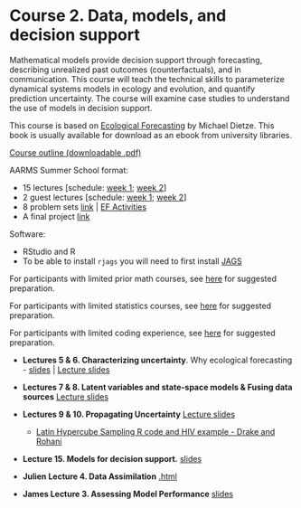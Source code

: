 # Course 2. Data, models, and decision support {#course2 .unnumbered}

Mathematical models provide decision support through forecasting, describing unrealized past outcomes (counterfactuals), and in communication. This course will teach the technical skills to parameterize dynamical systems models in ecology and evolution, and quantify prediction uncertainty. The course will examine case studies to understand the use of models in decision support.

This course is based on [Ecological Forecasting](https://press.princeton.edu/books/hardcover/9780691160573/ecological-forecasting) by Michael Dietze. This book is usually available for download as an ebook from university libraries.

[Course outline (downloadable .pdf)](https://github.com/ahurford/aarms-summer-school/blob/main/syllabi/STAT%206751%20Data%2C%20models%2C%20and%20decision%20support%20v2.pdf)


AARMS Summer School format:

- 15 lectures [schedule: [week 1](#week1); [week 2](#week2)]
- 2 guest lectures [schedule: [week 1](#week1); [week 2](#week2)]
- 8 problem sets [link](#efprobs) | [EF Activities](https://github.com/EcoForecast/EF_Activities)
- A final project [link](#projects)

Software:

- RStudio and R
- To be able to install `rjags` you will need to first install [JAGS](http://mcmc-jags.sourceforge.net/)

For participants with limited prior math courses, see [here](#prep) for suggested preparation.

For participants with limited statistics courses, see [here](#prepstats) for suggested preparation.

For participants with limited coding experience, see [here](#prepcoding) for suggested preparation.

- **Lectures 5 & 6. Characterizing uncertainty**. Why ecological forecasting -  [slides](https://github.com/ahurford/aarms-summer-school/blob/main/amy-lectures/Ecological_forecasting.pdf) | [Lecture slides](https://github.com/ahurford/aarms-summer-school/blob/main/amy-lectures/Characterizing_Uncertainty.pdf)

- **Lectures 7 & 8. Latent variables and state-space models & Fusing data sources** [Lecture slides](https://github.com/ahurford/aarms-summer-school/blob/main/amy-lectures/State_Space_Models.pdf)

- **Lectures 9 & 10. Propagating Uncertainty** [Lecture slides](https://github.com/ahurford/aarms-summer-school/blob/main/amy-lectures/Propagating_Uncertainty.pdf)
    + [Latin Hypercube Sampling R code and HIV example - Drake and Rohani](https://daphnia.ecology.uga.edu/drakelab/wp-content/uploads/2014/07/sensitivity.pdf)

- **Lecture 15. Models for decision support.** [slides](https://github.com/ahurford/aarms-summer-school/blob/main/amy-lectures/Decision_Support.pdf)

- **Julien Lecture 4. Data Assimilation** [.html](2023-08-26-AARMS-data-assimilation.html)

- **James Lecture 3. Assessing Model Performance** [slides](BBSchool09-assessing-model-performance.pdf)
